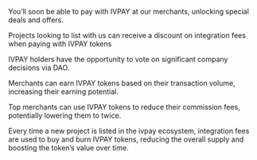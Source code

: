 You’ll soon be able to pay with IVPAY at our merchants, unlocking special deals and offers.

Projects looking to list with us can receive a discount on integration fees when paying with IVPAY tokens

IVPAY holders have the opportunity to vote on significant company decisions via DAO.

Merchants can earn IVPAY tokens based on their transaction volume, increasing their earning potential.

Top merchants can use IVPAY tokens to reduce their commission fees, potentially lowering them to twice.

Every time a new project is listed in the ivpay ecosystem, integration fees are used to buy and burn IVPAY tokens, reducing the overall supply and boosting the token’s value over time.